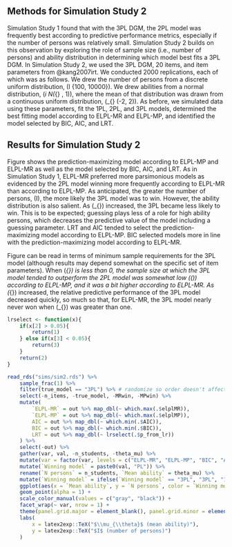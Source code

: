 ## Methods for Simulation Study 2

Simulation Study 1 found that with the 3PL DGM, the 2PL model was frequently best according to predictive performance metrics, especially if the number of persons was relatively small. Simulation Study 2 builds on this observation by exploring the role of sample size (i.e., number of persons) and ability distribution in determining which model best fits a 3PL DGM. In Simulation Study 2, we used the 3PL DGM, 20 items, and item parameters from @kang2007irt. We conducted 2000 replications, each of which was as follows. We drew the number of persons from a discrete uniform distribution, \(I \sim \text{unif}\{100, 10000\}\). We drew abilities from a normal distribution, \(\theta_i \sim N(\mu_{\theta} , 1)\), where the mean of that distribution was drawn from a continuous uniform distribution, \(\mu_{\theta} \sim \text{unif}(-2, 2)\). As before, we simulated data using these parameters, fit the 1PL, 2PL, and 3PL models, determined the best fitting model according to ELPL-MR and ELPL-MP, and identified the model selected by BIC, AIC, and LRT.

## Results for Simulation Study 2

Figure \ref{fig:results4b} shows the prediction-maximizing model according to ELPL-MP and ELPL-MR as well as the model selected by BIC, AIC, and LRT. As in Simulation Study 1, ELPL-MR preferred more parsimonious models as evidenced by the 2PL model winning more frequently according to ELPL-MR than according to ELPL-MP. As anticipated, the greater the number of persons, \(I\), the more likely the 3PL model was to win. However, the ability distribution is also salient. As \(\mu_{\theta}\) increased, the 3PL became less likely to win. This is to be expected; guessing plays less of a role for high ability persons, which decreases the predictive value of the model including a guessing parameter. LRT and AIC tended to select the prediction-maximizing model according to ELPL-MP. BIC selected models more in line with the prediction-maximizing model according to ELPL-MR.

Figure \ref{fig:results4b} can be read in terms of minimum sample requirements for the 3PL model (although results may depend somewhat on the specific set of item parameters). When \(\mu_{\theta}\) is less than 0, the sample size at which the 3PL model tended to outperform the 2PL model was somewhat low (\(\approx 2000\)) according to ELPL-MP, and it was a bit higher according to ELPL-MR. As \(\mu_{\theta}\) increased, the relative predictive performance of the 3PL model decreased quickly, so much so that, for ELPL-MR, the 3PL model nearly never won when \(\mu_{\theta}\) was greater than one.

```r

lrselect <- function(x){
	if(x[2] > 0.05){
		return(1)
	} else if(x[3] < 0.05){
		return(3)
	}
	return(2)
}

read_rds("sims/sim2.rds") %>%
	sample_frac(1) %>% 
	filter(true_model == "3PL") %>% # randomize so order doesn't affect plotting over each other
	select(-n_items, -true_model, -MRwin, -MPwin) %>%
	mutate(
		`ELPL-MR` = out %>% map_dbl(~ which.max(.$elplMR)),
		`ELPL-MP` = out %>% map_dbl(~ which.max(.$elplMP)),
		AIC = out %>% map_dbl(~ which.min(.$AIC)),
		BIC = out %>% map_dbl(~ which.min(.$BIC)),
		LRT = out %>% map_dbl(~ lrselect(.$p_from_lr))
	) %>% 
	select(-out) %>% 
	gather(var, val, -n_students, -theta_mu) %>% 
	mutate(var = factor(var, levels = c("ELPL-MR", "ELPL-MP", "BIC", "AIC", "LRT"))) %>% 
	mutate(`Winning model` = paste0(val, "PL")) %>%
	rename(`N persons` = n_students, `Mean ability` = theta_mu) %>% 
	mutate(`Winning model` = ifelse(`Winning model` == "3PL", "3PL", "1PL or 2PL")) %>% 
	ggplot(aes(x = `Mean ability`, y = `N persons`, color = `Winning model`)) +
	geom_point(alpha = 1) +
	scale_color_manual(values = c("gray", "black")) +
	facet_wrap(~ var, nrow = 1) +
	theme(panel.grid.major = element_blank(), panel.grid.minor = element_blank()) + 
	labs(
		x = latex2exp::TeX("$\\mu_{\\theta}$ (mean ability)"),
		y = latex2exp::TeX("$I$ (number of persons)")
	)
```
